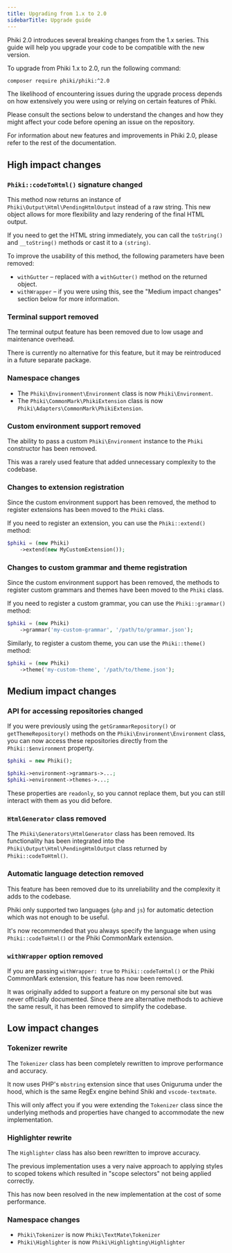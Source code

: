 ```yaml
---
title: Upgrading from 1.x to 2.0
sidebarTitle: Upgrade guide
---
```


Phiki 2.0 introduces several breaking changes from the 1.x series. This guide will help you upgrade your code to be compatible with the new version.

To upgrade from Phiki 1.x to 2.0, run the following command:

```sh
composer require phiki/phiki:^2.0
```

The likelihood of encountering issues during the upgrade process depends on how extensively you were using or relying on certain features of Phiki.

Please consult the sections below to understand the changes and how they might affect your code before opening an issue on the repository.

<Note>
For information about new features and improvements in Phiki 2.0, please refer to the rest of the documentation.
</Note>

## High impact changes

### `Phiki::codeToHtml()` signature changed

This method now returns an instance of `Phiki\Output\Html\PendingHtmlOutput` instead of a raw string. This new object allows for more flexibility and lazy rendering of the final HTML output.

If you need to get the HTML string immediately, you can call the `toString()` and `__toString()` methods or cast it to a `(string)`.

To improve the usability of this method, the following parameters have been removed:
* `withGutter` – replaced with a `withGutter()` method on the returned object.
* `withWrapper` – if you were using this, see the "Medium impact changes" section below for more information.

### Terminal support removed

The terminal output feature has been removed due to low usage and maintenance overhead.

There is currently no alternative for this feature, but it may be reintroduced in a future separate package.

### Namespace changes

* The `Phiki\Environment\Environment` class is now `Phiki\Environment`.
* The `Phiki\CommonMark\PhikiExtension` class is now `Phiki\Adapters\CommonMark\PhikiExtension`.

### Custom environment support removed

The ability to pass a custom `Phiki\Environment` instance to the `Phiki` constructor has been removed.

This was a rarely used feature that added unnecessary complexity to the codebase.

### Changes to extension registration

Since the custom environment support has been removed, the method to register extensions has been moved to the `Phiki` class.

If you need to register an extension, you can use the `Phiki::extend()` method:

```php
$phiki = (new Phiki)
    ->extend(new MyCustomExtension());
```

### Changes to custom grammar and theme registration

Since the custom environment support has been removed, the methods to register custom grammars and themes have been moved to the `Phiki` class.

If you need to register a custom grammar, you can use the `Phiki::grammar()` method:

```php
$phiki = (new Phiki)
    ->grammar('my-custom-grammar', '/path/to/grammar.json');
```

Similarly, to register a custom theme, you can use the `Phiki::theme()` method:

```php
$phiki = (new Phiki)
    ->theme('my-custom-theme', '/path/to/theme.json');
```

## Medium impact changes

### API for accessing repositories changed

If you were previously using the `getGrammarRepository()` or `getThemeRepository()` methods on the `Phiki\Environment\Environment` class, you can now access these repositories directly from the `Phiki::$environment` property.

```php
$phiki = new Phiki();

$phiki->environment->grammars->...;
$phiki->environment->themes->...;
```

These properties are `readonly`, so you cannot replace them, but you can still interact with them as you did before.

### `HtmlGenerator` class removed

The `Phiki\Generators\HtmlGenerator` class has been removed. Its functionality has been integrated into the `Phiki\Output\Html\PendingHtmlOutput` class returned by `Phiki::codeToHtml()`.

### Automatic language detection removed

This feature has been removed due to its unreliability and the complexity it adds to the codebase.

Phiki only supported two languages (`php` and `js`) for automatic detection which was not enough to be useful.

It's now recommended that you always specify the language when using `Phiki::codeToHtml()` or the Phiki CommonMark extension.

### `withWrapper` option removed

If you are passing `withWrapper: true` to `Phiki::codeToHtml()` or the Phiki CommonMark extension, this feature has now been removed.

It was originally added to support a feature on my personal site but was never officially documented. Since there are alternative methods to achieve the same result, it has been removed to simplify the codebase.

## Low impact changes

### Tokenizer rewrite

The `Tokenizer` class has been completely rewritten to improve performance and accuracy.

It now uses PHP's `mbstring` extension since that uses Oniguruma under the hood, which is the same RegEx engine behind Shiki and `vscode-textmate`.

This will only affect you if you were extending the `Tokenizer` class since the underlying methods and properties have changed to accommodate the new implementation.

### Highlighter rewrite

The `Highlighter` class has also been rewritten to improve accuracy.

The previous implementation uses a very naive approach to applying styles to scoped tokens which resulted in "scope selectors" not being applied correctly.

This has now been resolved in the new implementation at the cost of some performance.

### Namespace changes

* `Phiki\Tokenizer` is now `Phiki\TextMate\Tokenizer`
* `Phiki\Highlighter` is now `Phiki\Highlighting\Highlighter`
